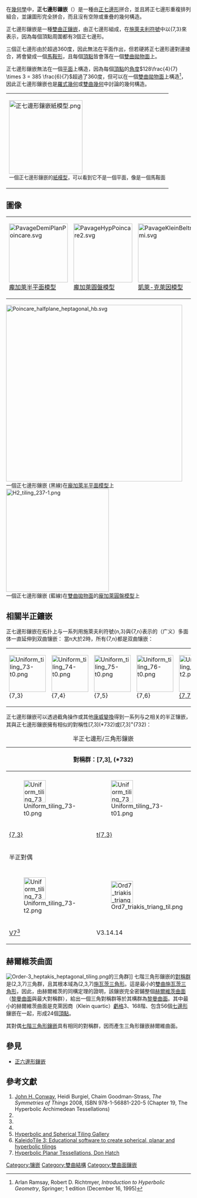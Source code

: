 {{Polyhedronbox
| name =  正七邊形鑲嵌
| imagename =  H2 tiling 237-1.png
| rotating =  H2 tiling 237-1.png
| rinfo = 龐加萊圓盤模型
| Type =  [[雙曲正鑲嵌|雙曲正鑲嵌]]
| Coxeter_diagram =  {{CDD|node_1|7|node|3|node}}
| Vertice_type = 7<sup>3</sup>
| Schläfli =  {7,3}
| Wythoff = 3 | 7 2
| Symmetry_group =  [7,3], (*732)
| dual =  [[七階三角形鑲嵌|七階三角形鑲嵌]]
| Properties = 
| 3d_image = PavageKleinBeltrami.svg
| 3d_image_info = [[凱萊-克萊因模型|凱萊-克萊因模型]]
| vfigimage = Heptagonal tiling vertex figure.svg
| dual_image =  Uniform tiling 73-t2.png
}}

在[[幾何學|幾何學]]中，'''正七邊形鑲嵌'''（{{Lang-en|Heptagonal tiling}}）是一種由[[正七邊形|正七邊形]]拼合，並且將正七邊形重複排列組合，並讓圖形完全拼合，而且沒有空隙或重疊的幾何構造。

正七邊形鑲嵌是一種[[雙曲幾何|雙曲]][[正鑲嵌|正鑲嵌]]，由正七邊形組成，在[[施萊夫利符號|施萊夫利符號]]中以{7,3}來表示，因為每個頂點周圍都有3個正七邊形。

三個正七邊形由於超過360度，因此無法在平面作出，但若硬將正七邊形邊對邊接合，將會變成一個[[馬鞍形|馬鞍形]]，且每個[[頂點_(幾何)|頂點]]皆會落在一個[[雙曲拋物面|雙曲拋物面]]上。

正七邊形鑲嵌無法在一個[[平面_(数学)|平面]]上構造，因為每個[[頂點_(幾何)|頂點]]的[[角度|角度]]<math>128\frac{4}{7} \times 3 = 385 \frac{6}{7}</math>超過了360度，但可以在一個[[雙曲拋物面|雙曲拋物面]]上構造<ref>Arlan Ramsay, Robert D. Richtmyer, ''Introduction to Hyperbolic Geometry'', Springer; 1 edition (December 16, 1995)</ref>，因此正七邊形鑲嵌也是[[羅式幾何|羅式幾何]]或[[雙曲幾何|雙曲幾何]]中討論的幾何構造。
{| class=wikitable width=200
|- align=center
|[[File:正七邊形鑲嵌紙模型.png|200px]]<br/><small>一個正七邊形鑲嵌的[[紙模型|紙模型]]，可以看到它不是一個平面，像是一個馬鞍面</small>
|}

== 圖像 ==
{| class=wikitable width=480
|- align=center
|[[File:PavageDemiPlanPoincare.svg|160px]]<br>[[龐加萊半平面模型|龐加萊半平面模型]]
|[[File:PavageHypPoincare2.svg|160px]]<br>[[龐加萊圓盤模型|龐加萊圓盤模型]]
|[[File:PavageKleinBeltrami.svg|160px]]<br>[[凱萊-克萊因模型|凱萊-克萊因模型]]
|}
[[File:Poincare_halfplane_heptagonal_hb.svg|480px]]<BR>一個正七邊形鑲嵌 (黑線)在[[龐加萊半平面模型|龐加萊半平面模型]]上<BR>
[[File:H2_tiling_237-1.png|280px]]<BR>一個正七邊形鑲嵌 (藍線)在[[雙曲拋物面|雙曲拋物面]]的[[龐加萊圓盤模型|龐加萊圓盤模型]]上

== 相關半正鑲嵌 ==
正七邊形鑲嵌在拓扑上与一系列用施萊夫利符號{n,3}與{7,n}表示的（广义）多面体一直延伸到双曲镶嵌：
{{三阶正镶嵌}}
當n大於2時，所有{7,n}都是双曲镶嵌：
{| class="wikitable"
|- align=center
|[[Image:Uniform_tiling_73-t0.png|100px]]<BR>{7,3}<BR>{{CDD|node_1|7|node|3|node}}
|[[Image:Uniform_tiling_74-t0.png|100px]]<BR>{7,4}<BR>{{CDD|node_1|7|node|4|node}}
|[[Image:Uniform_tiling_75-t0.png|100px]]<BR>{7,5}<BR>{{CDD|node_1|7|node|5|node}}
|[[Image:Uniform_tiling_76-t0.png|100px]]<BR>{7,6}<BR>{{CDD|node_1|7|node|6|node}}
|[[Image:Uniform_tiling_77-t2.png|100px]]<BR>[[七階七邊形鑲嵌|{7,7}]]<BR>{{CDD|node_1|7|node|7|node}}
|}
正七邊形鑲嵌可以透過截角操作或其他[[康威變換|康威變換]]得到一系列与之相关的半正镶嵌，其與正七邊形鑲嵌擁有相似的對稱性[7,3](*732)或[7,3]<sup>+</sup>(732)：
{| class="wikitable"
|+ 半正七邊形/三角形鑲嵌
|-
!colspan=7|對稱群：[7,3], (*732)
![7,3]<sup>+</sup>, (732)
|- align=center
!{{CDD|node_1|7|node|3|node}}
!{{CDD|node_1|7|node_1|3|node}}
!{{CDD|node|7|node_1|3|node}}
!{{CDD|node|7|node_1|3|node_1}}
!{{CDD|node|7|node|3|node_1}}
!{{CDD|node_1|7|node|3|node_1}}
!{{CDD|node_1|7|node_1|3|node_1}}
!{{CDD|node_h|7|node_h|3|node_h}}
|- align=center
|[[File:Uniform_tiling_73-t0.png|60px]]
|[[File:Uniform_tiling_73-t01.png|60px]]
|[[File:Uniform_tiling_73-t1.png|60px]]
|[[File:Uniform_tiling_73-t12.png|60px]]
|[[File:Uniform_tiling_73-t2.png|60px]]
|[[File:Uniform_tiling_73-t02.png|60px]]
|[[File:Uniform_tiling_73-t012.png|60px]]
|[[File:Uniform_tiling_73-snub.png|60px]]
|- align=center
![[正七邊形鑲嵌#鑲嵌|{7,3}]]
![[截角正七邊形鑲嵌|t{7,3}]]
![[截半正七邊形鑲嵌|r{7,3}]]
![[截角七階三角形鑲嵌|2t{7,3}=t{3,7}]]
![[七階三角形鑲嵌|2r{7,3}={3,7}]]
![[小斜方截半七邊形鑲嵌|rr{7,3}]]
![[大斜方截半七邊形鑲嵌|tr{7,3}]]
![[扭稜七邊形鑲嵌|sr{7,3}]]
|-
!colspan=11|半正對偶
|- align=center
!{{CDD|node_f1|7|node|3|node}}
!{{CDD|node_f1|7|node_f1|3|node}}
!{{CDD|node|7|node_f1|3|node}}
!{{CDD|node|7|node_f1|3|node_f1}}
!{{CDD|node|7|node|3|node_f1}}
!{{CDD|node_f1|7|node|3|node_f1}}
!{{CDD|node_f1|7|node_f1|3|node_f1}}
!{{CDD|node_fh|7|node_fh|3|node_fh}}
|- align=center
|[[File:Uniform_tiling_73-t2.png|60px]]
|[[File:Ord7_triakis_triang_til.png|60px]]
|[[File:Order73_qreg_rhombic_til.png|60px]]
|[[File:Order3_heptakis_heptagonal_til.png|60px]]
|[[File:Uniform_tiling_73-t0.png|60px]]
|[[File:Deltoidal_triheptagonal_til.png|60px]]
|[[File:Order-3_heptakis_heptagonal_tiling.png|60px]]
|[[File:Ord7_3_floret_penta_til.png|60px]]
|- align=center
|[[七階三角形鑲嵌|V7<sup>3</sup>]]
|V3.14.14
|V3.7.3.7
|V6.6.7
|[[正七邊形鑲嵌#鑲嵌|V3<sup>7</sup>]]
|V3.4.7.4
|[[Order_3-7_kisrhombille|V4.6.14]]
|V3.3.3.3.7
|}

== 赫爾維茨曲面 ==
[[File:Order-3_heptakis_heptagonal_tiling.png|thumb]]的三角群]]
{{main|赫爾維茨曲面}}
七階三角形鑲嵌的[[對稱群|對稱群]]是(2,3,7)三角群，且其根本域為(2,3,7)[[施瓦茨三角形|施瓦茨三角形]]。這是最小的[[雙曲|雙曲]][[施瓦茨三角形|施瓦茨三角形]]，因此，由赫爾維茨的同構定理的證明，該鑲嵌完全密鋪整個[[赫爾維茨曲面|赫爾維茨曲面]]（[[黎曼曲面|黎曼曲面]]與最大對稱群），給出一個三角對稱群等於其構群為[[黎曼曲面|黎曼曲面]]。其中最小的赫爾維茨曲面是克萊因商（Klein quartic）[[虧格|虧格]]3、168階、包含56個[[七邊形|七邊形]]鑲嵌在一起，形成24個[[頂點_(幾何)|頂點]]。

其對偶[[七階三角形鑲嵌|七階三角形鑲嵌]]具有相同的對稱群，因而產生三角形鑲嵌赫爾維曲面。

== 參見 ==
{{Commons category|Order-3 heptagonal tiling}}
*[[正六邊形鑲嵌|正六邊形鑲嵌]]

== 參考文獻 ==
{{reflist}}
{{refbegin}}
#[[John_Horton_Conway|John H. Conway]], Heidi Burgiel, Chaim Goodman-Strass, ''The Symmetries of Things'' 2008, ISBN 978-1-56881-220-5 (Chapter 19, The Hyperbolic Archimedean Tessellations)
#{{Cite book|title=The Beauty of Geometry: Twelve Essays|url=https://archive.org/details/beautyofgeometry0000coxe|year=1999|publisher=Dover Publications|lccn=99035678|isbn=0-486-40919-8|chapter=Chapter 10: Regular honeycombs in hyperbolic space}}
#{{MathWorld | urlname= HyperbolicTiling | title = Hyperbolic tiling}}
#{{MathWorld | urlname=PoincareHyperbolicDisk | title = Poincaré hyperbolic disk }}
#[http://bork.hampshire.edu/~bernie/hyper/ Hyperbolic and Spherical Tiling Gallery] {{Wayback|url=http://bork.hampshire.edu/~bernie/hyper/ |date=20130324095520 }}
#[http://geometrygames.org/KaleidoTile/index.html KaleidoTile 3: Educational software to create spherical, planar and hyperbolic tilings] {{Wayback|url=http://geometrygames.org/KaleidoTile/index.html |date=20210621190218 }}
#[http://www.plunk.org/~hatch/HyperbolicTesselations Hyperbolic Planar Tessellations, Don Hatch] {{Wayback|url=http://www.plunk.org/~hatch/HyperbolicTesselations |date=20170421011529 }}
{{refend}}

{{正多邊形鑲嵌}}

[[Category:镶嵌|Category:镶嵌]]
[[Category:雙曲結構|Category:雙曲結構]]
[[Category:雙曲面鑲嵌|Category:雙曲面鑲嵌]]